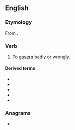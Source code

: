 ==English==

===Etymology===
From {{prefix|mis|govern|lang=en}}.

===Verb===
{{en-verb|misgoverns|misgoverning|misgoverned}}

# {{lb|en|transitive}} To [[govern]] badly or wrongly.

====Derived terms====
* {{l|en|misgovernance}}
* {{l|en|misgoverned}}
* {{l|en|misgoverning}}
* {{l|en|misgovernment}}
* {{l|en|misgovernor}}

===Anagrams===
* {{anagrams|en|Merovings|removings}}